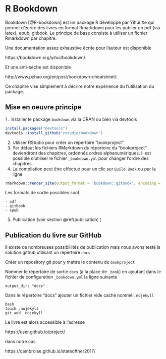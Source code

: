 # R Bookdown {#bookdown}

Bookdown [@R-bookdown] est un package R développé par Yihui Xe qui permet d'écrire des livres en format Rmarkdown pour les publier en pdf (via latex), epub, gitbook. Le principe de base consiste à utiliser un fichier Rmarkdown par chapitre. 


Une documentation assez exhaustive écrite pour l'auteur est disponible 

https://bookdown.org/yihui/bookdown/.

Et une anti-sèche est disponible

http://www.pzhao.org/en/post/bookdown-cheatsheet/.

Ce chapitre vise simplement à décrire notre expérience du l'utilisation du package. 


## Mise en oeuvre principe 

  1 . Installer le package `bookdown` via la CRAN ou bien via devtools
```r
install.packages("devtools")
devtools::install_github("rstudio/bookdown")
```
  2. Utiliser RStudio pour créer un répertoire "bookproject"
  3. Par défaut les fichiers RMarkdown du répertoire du "bookproject" deviendront des chapitres, ordonnés ordres alphanumériques. Il est possible d'utiliser le fichier `_bookdown.yml` pour changer l'ordre des chapitres. 
  4. La compilation peut être effectué pour un clic sur `Build Book` ou par la ligne 
```r
rmarkdown::render_site(output_format = 'bookdown::gitbook', encoding = 'UTF-8')
```
Les formats de sortie possibles sont

    - pdf
    - gitbook
    - epub
  5. Publication (voir section \@ref(publication) )  
    
##  Publication du livre sur GitHub  {#publication}

Il existe de nombreuses possiblilités de publication mais nous avons testé la solution github utilisant un répertoire `docs`

Créer un repository git pour y mettre le contenu du `bookproject` 

Nommer le répertoire de sortie `docs` (à la place de `_book`) en ajoutant dans le fichier de configuration `_bookdown.yml` la ligne suivante 
```
output_dir: "docs"
```

Dans le répertoire "docs" ajouter un fichier vide caché nommé `.nojekyll` 

```
{bash, eval=FALSE, echo=TRUE}
touch .nojekyll
git add .nojekyll
```

Le livre est alors accessible à l'adresse

https://user.github.io/project/

dans notre cas 

https://cambroise.github.io/stateofther2017/
  
